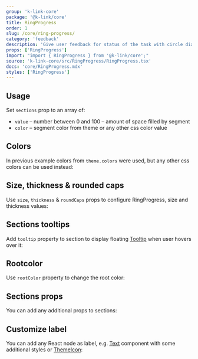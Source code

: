 ```yaml
---
group: 'k-link-core'
package: '@k-link/core'
title: RingProgress
order: 1
slug: /core/ring-progress/
category: 'feedback'
description: 'Give user feedback for status of the task with circle diagram'
props: ['RingProgress']
import: "import { RingProgress } from '@k-link/core';"
source: 'k-link-core/src/RingProgress/RingProgress.tsx'
docs: 'core/RingProgress.mdx'
styles: ['RingProgress']
---
```



## Usage

Set `sections` prop to an array of:

- `value` – number between 0 and 100 – amount of space filled by segment
- `color` – segment color from theme or any other css color value

<Demo data={RingProgressDemos.usage} />

## Colors

In previous example colors from `theme.colors` were used, but any other css colors can be used instead:

<Demo data={RingProgressDemos.colors} />

## Size, thickness & rounded caps

Use `size`, `thickness` & `roundCaps` props to configure RingProgress, size and thickness values:

<Demo data={RingProgressDemos.configurator} />

## Sections tooltips

Add `tooltip` property to section to display floating [Tooltip](/core/tooltip/) when user hovers over it:

<Demo data={RingProgressDemos.tooltip} />

## Rootcolor

Use `rootColor` property to change the root color:

<Demo data={RingProgressDemos.rootColor} />

## Sections props

You can add any additional props to sections:

<Demo data={RingProgressDemos.sectionsProps} />

## Customize label

You can add any React node as label, e.g. [Text](/core/text/) component with some additional styles
or [ThemeIcon](/core/theme-icon/):

<Demo data={RingProgressDemos.label} />
